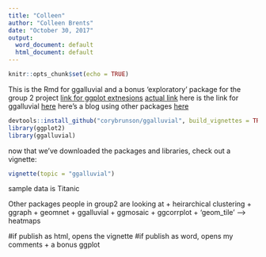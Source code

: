 ```yaml
---
title: "Colleen"
author: "Colleen Brents"
date: "October 30, 2017"
output:
  word_document: default
  html_document: default
---
```


```r
knitr::opts_chunk$set(echo = TRUE)
```
This is the Rmd for ggalluvial and a bonus 'exploratory' package for the group 2 project 
[link for ggplot extnesions](http://www.ggplot2-exts.org/) 
[actual link](http://www.ggplot2-exts.org/gallery/)
here is the link for ggalluvial [here](https://github.com/corybrunson/ggalluvial)
here's a blog using other packages [here](https://www.r-bloggers.com/alluvial-diagrams/)

```r
devtools::install_github("corybrunson/ggalluvial", build_vignettes = TRUE)
library(ggplot2)
library(ggalluvial)
```
now that we've downloaded the packages and libraries, check out a vignette:

```r
vignette(topic = "ggalluvial")
```
sample data is Titanic 


Other packages people in group2 are looking at 
  + heirarchical clustering
  + ggraph
  + geomnet
  + ggalluvial
  + ggmosaic
  + ggcorrplot
  + 'geom_tile' --> heatmaps 
  
#if publish as html, opens the vignette
#if publish as word, opens my comments 
  + a bonus ggplot 
